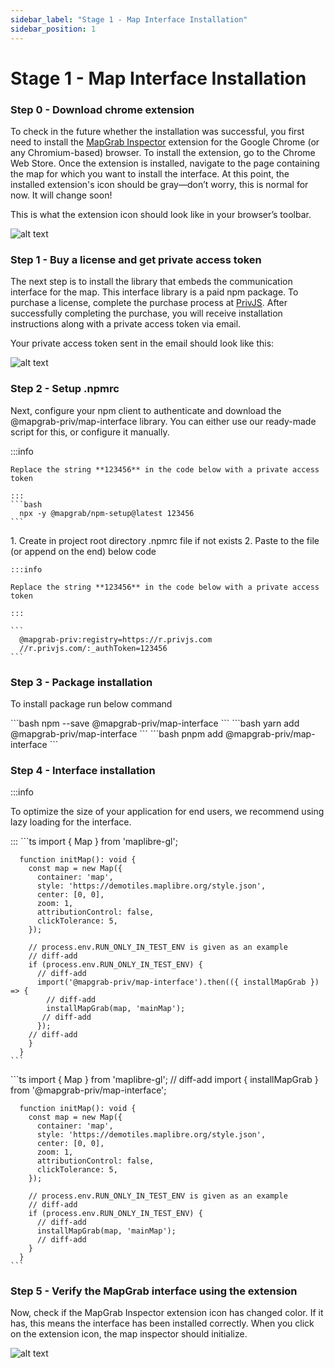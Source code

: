 ```yaml
---
sidebar_label: "Stage 1 - Map Interface Installation"
sidebar_position: 1
---
```


# Stage 1 - Map Interface Installation

### Step 0 - Download chrome extension

To check in the future whether the installation was successful, you first need to install the [MapGrab Inspector](https://chromewebstore.google.com/detail/mapgrab-inspector/bekghklmmijjkpanafimmhpilmbgngim) extension for the Google Chrome (or any Chromium-based) browser. To install the extension, go to the Chrome Web Store. Once the extension is installed, navigate to the page containing the map for which you want to install the interface. At this point, the installed extension's icon should be gray—don’t worry, this is normal for now. It will change soon!

This is what the extension icon should look like in your browser’s toolbar.

![alt text](../../static/img/extension-inactive.png "Extension inactive")

### Step 1 - Buy a license and get private access token

The next step is to install the library that embeds the communication interface for the map. This interface library is a paid npm package. To purchase a license, complete the purchase process at [PrivJS](https://privjs.com/packages/@mapgrab-priv/map-interface). After successfully completing the purchase, you will receive installation instructions along with a private access token via email.

Your private access token sent in the email should look like this:

![alt text](../../static/img/private-access-token.png "Access Token")

### Step 2 - Setup .npmrc

Next, configure your npm client to authenticate and download the @mapgrab-priv/map-interface library. You can either use our ready-made script for this, or configure it manually.


<Tabs>
  <TabItem value="script" label="Script" default>
    :::info

    Replace the string **123456** in the code below with a private access token

    :::
    ```bash
      npx -y @mapgrab/npm-setup@latest 123456
    ```

  </TabItem>
  <TabItem value="manually" label="Manually">
    1. Create in project root directory .npmrc file if not exists
    2. Paste to the file (or append on the end) below code

    :::info

    Replace the string **123456** in the code below with a private access token

    :::

    ```
      @mapgrab-priv:registry=https://r.privjs.com
      //r.privjs.com/:_authToken=123456
    ```

  </TabItem>
</Tabs>

### Step 3 - Package installation

To install package run below command

<Tabs>
  <TabItem value="npm" label="npm" default>
    ```bash
    npm --save @mapgrab-priv/map-interface
    ```
  </TabItem>
  <TabItem value="yarn" label="yarn">
    ```bash
    yarn add @mapgrab-priv/map-interface
    ```
  </TabItem>
  <TabItem value="pnpm" label="pnpm">
    ```bash
    pnpm add @mapgrab-priv/map-interface
    ```
  </TabItem>
</Tabs>

### Step 4 - Interface installation
:::info

To optimize the size of your application for end users, we recommend using lazy loading for the interface.

:::
<Tabs>
  <TabItem value="lazy-loaded" label="Lazy Loaded (recommended)" default>
    ```ts 
      import { Map } from 'maplibre-gl';
      
      function initMap(): void {
        const map = new Map({
          container: 'map',
          style: 'https://demotiles.maplibre.org/style.json',
          center: [0, 0],
          zoom: 1,
          attributionControl: false,
          clickTolerance: 5,
        });

        // process.env.RUN_ONLY_IN_TEST_ENV is given as an example
        // diff-add
        if (process.env.RUN_ONLY_IN_TEST_ENV) {
          // diff-add
          import('@mapgrab-priv/map-interface').then(({ installMapGrab }) => {
            // diff-add
            installMapGrab(map, 'mainMap');
           // diff-add
          });
        // diff-add
        }
      }
    ```

  </TabItem>
  <TabItem value="standard" label="Standard">
    ```ts 
      import { Map } from 'maplibre-gl';
      // diff-add
      import { installMapGrab } from '@mapgrab-priv/map-interface';

      function initMap(): void {
        const map = new Map({
          container: 'map',
          style: 'https://demotiles.maplibre.org/style.json',
          center: [0, 0],
          zoom: 1,
          attributionControl: false,
          clickTolerance: 5,
        });

        // process.env.RUN_ONLY_IN_TEST_ENV is given as an example
        // diff-add
        if (process.env.RUN_ONLY_IN_TEST_ENV) {
          // diff-add
          installMapGrab(map, 'mainMap');
          // diff-add
        }
      }
    ```

  </TabItem>
</Tabs>

### Step 5 - Verify the MapGrab interface using the extension
Now, check if the MapGrab Inspector extension icon has changed color.
If it has, this means the interface has been installed correctly.
When you click on the extension icon, the map inspector should initialize.

![alt text](../../static/img/extension-active.png "Extension active")
